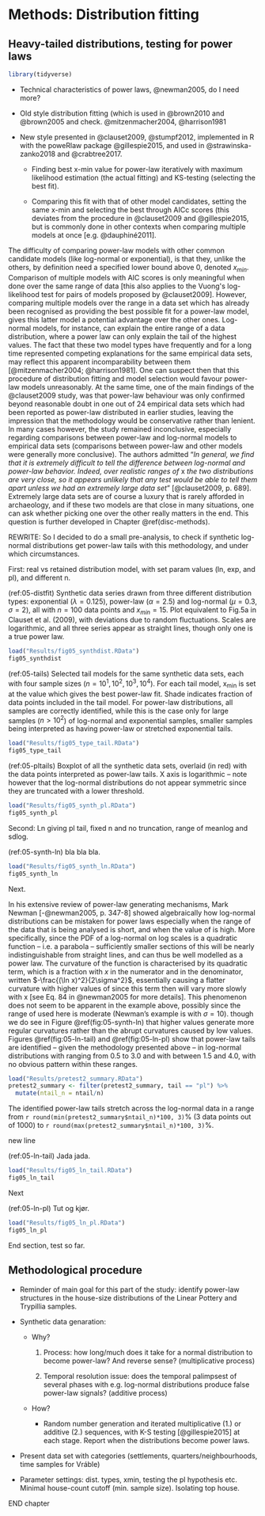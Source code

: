 # Methods: Distribution fitting {#methods-distfit}

## Heavy-tailed distributions, testing for power laws

```r
library(tidyverse)
```

-   Technical characteristics of power laws, @newman2005, do I need more?

-   Old style distribution fitting (which is used in @brown2010 and @brown2005 and check. @mitzenmacher2004, @harrison1981

-   New style presented in @clauset2009, @stumpf2012, implemented in R with the poweRlaw package @gillespie2015, and used in @strawinska-zanko2018 and @crabtree2017.

    -   Finding best x-min value for power-law iteratively with maximum likelihood estimation (the actual fitting) and KS-testing (selecting the best fit).

    -   Comparing this fit with that of other model candidates, setting the same x-min and selecting the best through AICc scores (this deviates from the procedure in @clauset2009 and @gillespie2015, but is commonly done in other contexts when comparing multiple models at once [e.g. @dauphiné2011].

The difficulty of comparing power-law models with other common candidate models (like log-normal or exponential), is that they, unlike the others, by definition need a specified lower bound above 0, denoted *x~min~*. Comparison of multiple models with AIC scores is only meaningful when done over the same range of data [this also applies to the Vuong's log-likelihood test for pairs of models proposed by @clauset2009]. However, comparing multiple models over the range in a data set which has already been recognised as providing the best possible fit for a power-law model, gives this latter model a potential advantage over the other ones. Log-normal models, for instance, can explain the entire range of a data distribution, where a power law can only explain the tail of the highest values. The fact that these two model types have frequently and for a long time represented competing explanations for the same empirical data sets, may reflect this apparent incomparability between them [@mitzenmacher2004; @harrison1981]. One can suspect then that this procedure of distribution fitting and model selection would favour power-law models unreasonably. At the same time, one of the main findings of the @clauset2009 study, was that power-law behaviour was only confirmed beyond reasonable doubt in one out of 24 empirical data sets which had been reported as power-law distributed in earlier studies, leaving the impression that the methodology would be conservative rather than lenient. In many cases however, the study remained inconclusive, especially regarding comparisons between power-law and log-normal models to empirical data sets (comparisons between power-law and other models were generally more conclusive). The authors admitted "*In general, we find that it is extremely difficult to tell the difference between log-normal and power-law behavior. Indeed, over realistic ranges of* x *the two distributions are very close, so it appears unlikely that any test would be able to tell them apart unless we had an extremely large data set*" [@clauset2009, p. 689]. Extremely large data sets are of course a luxury that is rarely afforded in archaeology, and if these two models are that close in many situations, one can ask whether picking one over the other really matters in the end. This question is further developed in Chapter \@ref(disc-methods).

REWRITE: So I decided to do a small pre-analysis, to check if synthetic log-normal distributions get power-law tails with this methodology, and under which circumstances.

First: real vs retained distribution model, with set param values (ln, exp, and pl), and different n.

(ref:05-distfit) Synthetic data series drawn from three different distribution types: exponential ($\lambda=0.125$), power-law ($\alpha=2.5$) and log-normal ($\mu=0.3$, $\sigma=2$), all with $n=100$ data points and $x_{min}=15$. Plot equivalent to Fig.5a in Clauset et al. (2009), with deviations due to random fluctuations. Scales are logarithmic, and all three series appear as straight lines, though only one is a true power law.

```r
load("Results/fig05_synthdist.RData")
fig05_synthdist
```

(ref:05-tails) Selected tail models for the same synthetic data sets, each with four sample sizes ($n=10^1, 10^2, 10^3, 10^4$). For each tail model, x~min~ is set at the value which gives the best power-law fit. Shade indicates fraction of data points included in the tail model. For power-law distributions, all samples are correctly identified, while this is the case only for large samples ($n>10^2$) of log-normal and exponential samples, smaller samples being interpreted as having power-law or stretched exponential tails.

```r
load("Results/fig05_type_tail.RData")
fig05_type_tail
```

(ref:05-pltails) Boxplot of all the synthetic data sets, overlaid (in red) with the data points interpreted as power-law tails. X axis is logarithmic -- note however that the log-normal distributions do not appear symmetric since they are truncated with a lower threshold.

```r
load("Results/fig05_synth_pl.RData")
fig05_synth_pl
```

\FloatBarrier

Second: Ln giving pl tail, fixed n and no truncation, range of meanlog and sdlog.

(ref:05-synth-ln) bla bla bla.

```r
load("Results/fig05_synth_ln.RData")
fig05_synth_ln
```

Next.

In his extensive review of power-law generating mechanisms, Mark Newman [-@newman2005, p. 347-8] showed algebraically how log-normal distributions can be mistaken for power laws especially when the range of the data that is being analysed is short, and when the value of \sigma is high. More specifically, since the PDF of a log-normal on log scales is a quadratic function -- i.e. a parabola -- sufficiently smaller sections of this will be nearly indistinguishable from straight lines, and can thus be well modelled as a power law. The curvature of the function is characterised by its quadratic term, which is a fraction with *x* in the numerator and \sigma in the denominator, written $-\frac{(\ln x)^2}{2\sigma^2}$, essentially causing a flatter curvature with higher values of \sigma since this term then will vary more slowly with x [see Eq. 84 in @newman2005 for more details]. This phenomenon does not seem to be apparent in the example above, possibly since the range of \sigma used here is moderate (Newman's example is with $\sigma = 10$). though we do see in Figure \@ref(fig:05-synth-ln) that higher \sigma values generate more regular curvatures rather than the abrupt curvatures caused by low values. Figures \@ref(fig:05-ln-tail) and \@ref(fig:05-ln-pl) show that power-law tails are identified -- given the methodology presented above -- in log-normal distributions with \sigma ranging from 0.5 to 3.0 and with \mu between 1.5 and 4.0, with no obvious pattern within these ranges.

```r
load("Results/pretest2_summary.RData")
pretest2_summary <- filter(pretest2_summary, tail == "pl") %>% 
  mutate(ntail_n = ntail/n)
```

The identified power-law tails stretch across the log-normal data in a range from `r round(min(pretest2_summary$ntail_n)*100, 3)`% (3 data points out of 1000) to `r round(max(pretest2_summary$ntail_n)*100, 3)`%.

new line

(ref:05-ln-tail) Jada jada.

```r
load("Results/fig05_ln_tail.RData")
fig05_ln_tail
```

Next

(ref:05-ln-pl) Tut og kjør.

```r
load("Results/fig05_ln_pl.RData")
fig05_ln_pl
```

End section, test so far.

\FloatBarrier

## Methodological procedure

-   Reminder of main goal for this part of the study: identify power-law structures in the house-size distributions of the Linear Pottery and Trypillia samples.

-   Synthetic data genaration:

    -   Why?

        1.  Process: how long/much does it take for a normal distribution to become power-law? And reverse sense? (multiplicative process)

        2.  Temporal resolution issue: does the temporal palimpsest of several phases with e.g. log-normal distributions produce false power-law signals? (additive process)

    -   How?

        -   Random number generation and iterated multiplicative (1.) or additive (2.) sequences, with K-S testing [@gillespie2015] at each stage. Report when the distributions become power laws.

-   Present data set with categories (settlements, quarters/neighbourhoods, time samples for Vráble)

-   Parameter settings: dist. types, xmin, testing the pl hypothesis etc. Minimal house-count cutoff (min. sample size). Isolating top house.

END chapter

